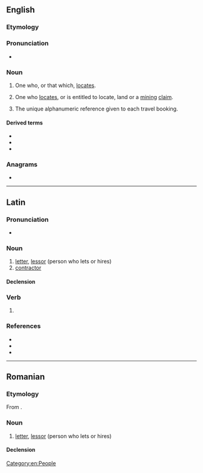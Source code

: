 ==English==
{{wikipedia}}

===Etymology===
{{affix|en|locate|-or}}

===Pronunciation===
* {{rhymes|en|eɪtə(ɹ)|s=3}}

===Noun===
{{en-noun}}

# One who, or that which, [[locate]]s.
#: {{ux|en|I found the opening times for my local branch using the Web site's store '''locator'''.}}
# {{lb|en|US}} One who [[locate]]s, or is entitled to locate, land or a [[mining]] [[claim]].
# {{lb|en|travel industry}} The unique alphanumeric reference given to each travel booking.

====Derived terms====
* {{l|en|locator map}}
* {{l|en|locator outer marker}}
* {{l|en|Uniform Resource Locator}}

===Anagrams===
* {{anagrams|en|a=acloort|carotol|cool art|crotalo}}

[[Category:en:People]]

----

==Latin==

===Pronunciation===
* {{la-IPA|locātor}}

===Noun===
{{la-noun|locātor<3>}}

# [[letter]], [[lessor]] (person who lets or hires)
# [[contractor]]

====Declension====
{{la-ndecl|locātor<3>}}

===Verb===
{{la-verb-form|locātor}}

# {{inflection of|la|locō||2//3|s|futr|pasv|impr}}

===References===
* {{R:L&S}}
* {{R:Elementary Lewis}}
* {{R:Gaffiot}}

----

==Romanian==

===Etymology===
From {{bor|ro|la|locator}}.

===Noun===
{{ro-noun|m|locatori}}

# [[letter]], [[lessor]] (person who lets or hires)

====Declension====
{{ro-noun-m}}